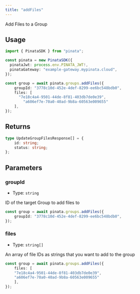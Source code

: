 ```yaml
---
title: "addFiles"
---
```


Add Files to a Group

## Usage

```typescript
import { PinataSDK } from "pinata";

const pinata = new PinataSDK({
  pinataJwt: process.env.PINATA_JWT!,
  pinataGateway: "example-gateway.mypinata.cloud",
});

const group = await pinata.groups.addFiles({
	groupId: "3778c10d-452e-4def-8299-ee6bc548bdb0",
	files: [
	  "7e18c4a4-9501-44de-8f81-403db7de0e39",
		"a606ef7e-70a0-40ad-9b8a-60563e009655"
	],
});
```

## Returns

```typescript
type UpdateGroupFilesResponse[] = {
	id: string;
	status: string;
};
```

## Parameters

### groupId

- Type: `string`

ID of the target Group to add files to

```typescript
const group = await pinata.groups.addFiles({
	groupId: "3778c10d-452e-4def-8299-ee6bc548bdb0",
});
```

### files

- Type: `string[]`

An array of file IDs as strings that you want to add to the group

```typescript
const group = await pinata.groups.addFiles({
	files: [
    "7e18c4a4-9501-44de-8f81-403db7de0e39",
    "a606ef7e-70a0-40ad-9b8a-60563e009655"
	],
});
```
